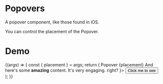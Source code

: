 <!-- Popover.mdx -->

<Meta
    title="Bootstrap/Components/Popover"
    component={Popover}
/>

# Popovers
A popover component, like those found in iOS.

You can control the placement of the Popover.

<Canvas isColumn>
    <Story id="bootstrap-components-popover--top" />
    <Story id="bootstrap-components-popover--right" />
    <Story id="bootstrap-components-popover--left" />
    <Story id="bootstrap-components-popover--bottom" />
</Canvas>

# Demo
<Canvas>
    <Story name="Demo"
           args={{
               placement: 'right',
               id: 'popover-basic'
           }}>
        {(args) => {
            const { placement } = args;
            return (
                <OverlayTrigger trigger="click" placement={placement} overlay={
                    <Popover {...args}>
                        <Popover.Header as="h3">Popover {placement}</Popover.Header>
                        <Popover.Body>
                            And here's some <strong>amazing</strong> content. It's very engaging.
                            right?
                        </Popover.Body>
                    </Popover>
                }>
                    <Button variant="primary">Click me to see</Button>
                </OverlayTrigger>
            );
        }}
    </Story>
</Canvas>

<ArgsTable story="Demo" />
